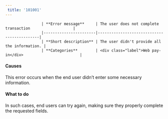 ```yaml
---  
 title: '101001'  
---  
```



                    | **Error message**     | The user does not complete transaction                   |
                    |-----------------------|--------------------------------------------|
                    | **Short description** | The user didn't provide all the information. |
                    | **Categories**        | <div class="label">Web pay-in</div>                         |
                  

#### Causes  

This error occurs when the end user didn’t enter some necessary information.  

#### What to do  

In such cases, end users can try again, making sure they properly complete the requested fields.  


